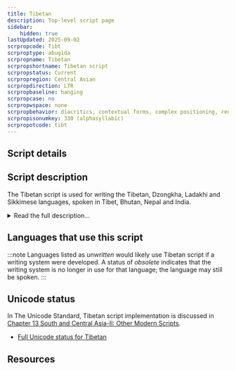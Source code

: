 ```yaml
---
title: Tibetan
description: Top-level script page
sidebar:
    hidden: true
lastUpdated: 2025-09-02
scrpropcode: Tibt
scrproptype: abugida
scrpropname: Tibetan
scrpropshortname: Tibetan script
scrpropstatus: Current
scrpropregion: Central Asian
scrpropdirection: LTR
scrpropbaseline: hanging
scrpropcase: no
scrpropwspace: none
scrpropbehavior: diacritics, contextual forms, complex positioning, required ligatures
scrpropisonumkey: 330 (alphasyllabic)
scrpropotcode: tibt
---
```



## Script details

<ScriptDetails />

## Script description

The Tibetan script is used for writing the Tibetan, Dzongkha, Ladakhi and Sikkimese languages, spoken in Tibet, Bhutan, Nepal and India.

<details>
<summary>Read the full description...</summary>It is also used for transcribing religious Sanskrit texts. The exact origin of the script is not clear; Tibetan Buddhism traditionally ascribes its creation to Minister Thon mi Sambhota in Northeast India, but Bon Po religious tradition cites Iranian or Central Asian origins. What is generally agreed upon is that it is ultimately derived from the Brahmi script, as evidenced by its syllabic structure, its use of diacritics to modify the vowel in a syllable, and its typically Brahmic canonical arrangement of the letters in phonological groups.

There are a number of different styles of writing Tibetan, which can be grouped into two main variants: _dbu-can_ 'with a head', which is the most commonly used and is the less cursive of the two, and _dbu-med_ 'headless' which includes the relatively careful _dpe-yig_ 'book writing' or the rapid _nkhyug-yig_ 'running writing'.

Tibetan is written from left to right. It is an abugida; there is an inherent [a] in each of the thirty consonant letters, also called radicals. Unlike many Brahmic abugidas, a consonant without a vowel is not represented by means of a _virama_ diacritic, rather, every radical is written by default with a dot to the upper right, which is removed when there is no vowel intended. For example ད་ represents [da] but ད represents [d]. The inherent vowel can be modified using one of four vowel diacritics, _i_, _u_, _e_ or _o_. Vowels are rarely written at the beginning of a native syllable, and there is only one independent vowel letter, ཨ _a_, to which can be added the same vowel diacritics to represent other syllable-initial vowels.

Retroflex consonants are only present in loan words from Sanskrit. These are written using the letter for the closest Tibetan equivalent, flipped horizontally, so ཏ represents [ta] and ཊ represents [ʈa].

The relationship between spoken and written Tibetan is complex and a number of unpronounced consonants are written in Tibetan. These may reflect older pronunciations of the language or simply be spelling conventions to distinguish between words which sound the same. Spoken Tibetan is largely monosyllabic with very few consonant clusters in native words. However, in the written form up to seven symbols - six consonants and a vowel - can be used to represent a simple CVC syllable as in the form written _b+s+g+r+u+b+s_ but pronounced [ɖùp], meaning 'completed'. There are certain rules dictating the way in which letters can be combined. A full radical is central to a cluster; to this may be combined a prescript consonant to the left, one vowel, a superscript consonant above, a subscript consonant below, one vowel, either super- or subscript, and up to two postscript consonants to the right. Further rules govern which consonants can appear where in the cluster: the consonants _r_, _l_ and _s_ can be stacked above a radical, and _y_, _r_, _l_ and _w_ can be stacked below. For example, the cluster [kra] is written with with _ka_ as the base radical, with _r_ stacked below it. But [rka] is written with _ka_ as the base radical, with _r_ stacked above it.

<span style='color: red'>_Missing image: Tibetan.png.jpg_</span>

In written Tibetan, syllables have been separated by a _tsheg_ ་ since the 10th century. Note that 'syllable' here refers to a written consonant/consonant cluster with all of its prefixes, suffixes and vowel signs, not necessarily a syllable in the phonetic sense. Spaces are not used to separate words, however, since many words are mono-syllabic the _tsheg_ often functions as a word separator also. One grammatical punctuation mark is used, a vertical line called _shad_ which is used to divide sections of text. There are three official variants of this symbol, plus many other stylistic variants. A hooked _shad_ is used where, grammatically, a break is required, but the writer intended continuous recitation. There are also a number of astrological, editorial, tantric, and cantillation marks, further details of which can be found in [ this article](www.tibet.dk/pktc/download/TD_Tib_Signs3.pdf). Four additional punctuation marks are used when writing the Dzongkha language.

The Tibetan script contains signs for numbers 0-9, and a set of half-numbers, the digits 0-9 with a hooked slash through them. Very little is known about the intended usage of these half-numbers. Some scholars claim that the slashed digit represents one-half less than the unslashed digit (that is, slashed 4 represents 3.5), but others maintain that they were originally used to indicate proportions in Tibetan art, in such a way that a slashed digit represented one-half of its unslashed equivalent.
</details>

## Languages that use this script

:::note
Languages listed as _unwritten_ would likely use Tibetan script if a writing system were developed. A status of _obsolete_ indicates that the writing system is no longer in use for that language; the language may still be spoken.
:::

<WsList script='Tibt' wsMax='5' />

## Unicode status

In The Unicode Standard, Tibetan script implementation is discussed in [Chapter 13 South and Central Asia-II: Other Modern Scripts](http://www.unicode.org/versions/latest/ch13.pdf).

- [Full Unicode status for Tibetan](/scrlang/unicode/tibt-unicode)



## Resources

<ScriptResources detailSummary='seemore' />

